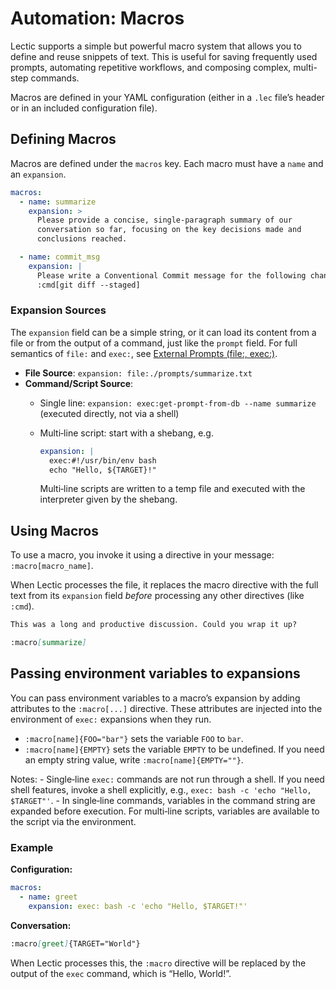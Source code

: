 # Automation: Macros

Lectic supports a simple but powerful macro system that allows you to define
and reuse snippets of text. This is useful for saving frequently used
prompts, automating repetitive workflows, and composing complex, multi-step
commands.

Macros are defined in your YAML configuration (either in a `.lec` file's
header or in an included configuration file).

## Defining Macros

Macros are defined under the `macros` key. Each macro must have a `name` and
an `expansion`.

```yaml
macros:
  - name: summarize
    expansion: >
      Please provide a concise, single-paragraph summary of our
      conversation so far, focusing on the key decisions made and
      conclusions reached.

  - name: commit_msg
    expansion: |
      Please write a Conventional Commit message for the following changes:
      :cmd[git diff --staged]
```

### Expansion Sources

The `expansion` field can be a simple string, or it can load its content
from a file or from the output of a command, just like the `prompt` field.
For full semantics of `file:` and `exec:`, see
[External Prompts (file:, exec:)](../context_management/03_external_prompts.qmd).

- **File Source**: `expansion: file:./prompts/summarize.txt`
- **Command/Script Source**:
  - Single line: `expansion: exec:get-prompt-from-db --name summarize`
    (executed directly, not via a shell)
  - Multi‑line script: start with a shebang, e.g.
    ```yaml
    expansion: |
      exec:#!/usr/bin/env bash
      echo "Hello, ${TARGET}!"
    ```
    Multi‑line scripts are written to a temp file and executed with the
    interpreter given by the shebang.

## Using Macros

To use a macro, you invoke it using a directive in your message:
`:macro[macro_name]`.

When Lectic processes the file, it replaces the macro directive with the
full text from its `expansion` field *before* processing any other
directives (like `:cmd`).

```markdown
This was a long and productive discussion. Could you wrap it up?

:macro[summarize]
```

## Passing environment variables to expansions

You can pass environment variables to a macro's expansion by adding
attributes to the `:macro[...]` directive. These attributes are injected into
the environment of `exec:` expansions when they run.

- `:macro[name]{FOO="bar"}` sets the variable `FOO` to `bar`.
- `:macro[name]{EMPTY}` sets the variable `EMPTY` to be undefined.
  If you need an empty string value, write `:macro[name]{EMPTY=""}`.

Notes:
- Single‑line `exec:` commands are not run through a shell. If you need
  shell features, invoke a shell explicitly, e.g.,
  `exec: bash -c 'echo "Hello, $TARGET"'`.
- In single‑line commands, variables in the command string are expanded
  before execution. For multi‑line scripts, variables are available to the
  script via the environment.

### Example

**Configuration:**
```yaml
macros:
  - name: greet
    expansion: exec: bash -c 'echo "Hello, $TARGET!"'
```

**Conversation:**
```markdown
:macro[greet]{TARGET="World"}
```

When Lectic processes this, the `:macro` directive will be replaced by the
output of the `exec` command, which is "Hello, World!".
